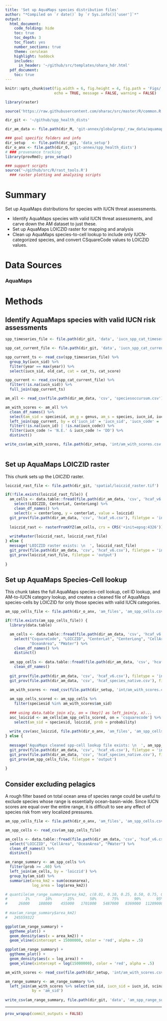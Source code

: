 ```yaml
---
title: 'Set up AquaMaps species distribution files'
author: "*Compiled on `r date()` by `r Sys.info()['user']`*"
output: 
  html_document:
    code_folding: hide
    toc: true
    toc_depth: 3
    toc_float: yes
    number_sections: true
    theme: cerulean
    highlight: haddock
    includes: 
      in_header: '~/github/src/templates/ohara_hdr.html'
  pdf_document:
    toc: true
---
```


``` r

knitr::opts_chunk$set(fig.width = 6, fig.height = 4, fig.path = 'Figs/',
                      echo = TRUE, message = FALSE, warning = FALSE)

library(raster)

source('https://raw.githubusercontent.com/oharac/src/master/R/common.R')

dir_git <- '~/github/spp_health_dists'

dir_am_data <- file.path(dir_M, 'git-annex/globalprep/_raw_data/aquamaps/d2017')

### goal specific folders and info
dir_setup   <- file.path(dir_git, 'data_setup')
dir_o_anx <- file.path(dir_O, 'git-annex/spp_health_dists')
# ### provenance tracking
library(provRmd); prov_setup()

### support scripts
source('~/github/src/R/rast_tools.R') 
  ### raster plotting and analyzing scripts

```

# Summary

Set up AquaMaps distributions for species with IUCN threat assessments.

* Identify AquaMaps species with valid IUCN threat assessments, and carve down the AM dataset to just these.
* Set up AquaMaps LOICZID raster for mapping and analysis
* Clean up AquaMaps species-to-cell lookup to include only IUCN-categorized species, and convert CSquareCode values to LOICZID values.

# Data Sources

### AquaMaps

# Methods

## Identify AquaMaps species with valid IUCN risk assessments

``` r

spp_timeseries_file <- file.path(dir_git, 'data', 'iucn_spp_cat_timeseries.csv')

spp_cat_current_file <- file.path(dir_git, 'data', 'iucn_spp_cat_current.csv')

spp_current_ts <- read_csv(spp_timeseries_file) %>%
  group_by(iucn_sid) %>%
  filter(year == max(year)) %>%
  select(iucn_sid, old_cat, cat = cat_ts, cat_score)

spp_current <- read_csv(spp_cat_current_file) %>%
  filter(!is.na(iucn_sid)) %>%
  full_join(spp_current_ts)

am_all <- read_csv(file.path(dir_am_data, 'csv', 'speciesoccursum.csv'))

am_with_scores <- am_all %>%
  clean_df_names() %>%
  select(am_sid = speciesid, am_g = genus, am_s = species, iucn_id, iucn_code) %>%
  left_join(spp_current, by = c('iucn_id' = 'iucn_sid', 'iucn_code' = 'cat')) %>%
  filter(!is.na(iucn_id) | !is.na(iucn_code)) %>%
  filter(iucn_code != 'N.E.' & iucn_code != 'DD') %>%
  distinct()

write_csv(am_with_scores, file.path(dir_setup, 'int/am_with_scores.csv'))
  
```

## Set up AquaMaps LOICZID raster

This chunk sets up the LOICZID raster.

``` r

loiczid_rast_file <- file.path(dir_git, 'spatial/loiczid_raster.tif')

if(!file.exists(loiczid_rast_file)) {
  am_cells <- data.table::fread(file.path(dir_am_data, 'csv', 'hcaf_v6.csv')) %>%
    select(LOICZID, CenterLat, CenterLong) %>%
    clean_df_names() %>%
    select(x = centerlong, y = centerlat, value = loiczid)
  git_prov(file.path(dir_am_data, 'csv', 'hcaf_v6.csv'), filetype = 'input')
  
  loiczid_rast <- rasterFromXYZ(am_cells, crs = CRS('+init=epsg:4326'))
  
  writeRaster(loiczid_rast, loiczid_rast_file)
} else {
  message('LOICZID raster exists: \n  ', loiczid_rast_file)
  git_prov(file.path(dir_am_data, 'csv', 'hcaf_v6.csv'), filetype = 'input')
  git_prov(loiczid_rast_file, filetype = 'output')
  
}

```

## Set up AquaMaps Species-Cell lookup

This chunk takes the full AquaMaps species-cell lookup, cell ID lookup, and AM-to-IUCN category lookup, and creates a cleaned file of AquaMaps species-cells by LOICZID for only those species with valid IUCN categories.


``` r

am_spp_cells_file <- file.path(dir_o_anx, 'am_files', 'am_spp_cells.csv')

if(!file.exists(am_spp_cells_file)) {
  library(data.table)

  am_cells <- data.table::fread(file.path(dir_am_data, 'csv', 'hcaf_v6.csv')) %>%
    select("CsquareCode", "LOICZID", "CenterLat", "CenterLong", "CellArea", 
           "OceanArea", "PWater") %>%
    clean_df_names() %>%
    distinct()
  
  am_spp_cells <- data.table::fread(file.path(dir_am_data, 'csv', 'hcaf_species_native.csv')) %>%
    clean_df_names()
  
  git_prov(file.path(dir_am_data, 'csv', 'hcaf_v6.csv'), filetype = 'input')
  git_prov(file.path(dir_am_data, 'csv', 'hcaf_species_native.csv'), filetype = 'input')

  am_with_scores <- read_csv(file.path(dir_setup, 'int/am_with_scores.csv'))
  
  am_spp_cells_scored <- am_spp_cells %>%
    filter(speciesid %in% am_with_scores$am_sid) 
  
  ### using data.table join x[y, on = (key)] as left_join(y, x)...
  asc_loiczid <- am_cells[am_spp_cells_scored, on = 'csquarecode'] %>%
    select(am_sid = speciesid, loiczid, prob = probability)
  
  write_csv(asc_loiczid, file.path(dir_o_anx, 'am_files', 'am_spp_cells.csv'))
} else {
  
  message('AquaMaps cleaned spp-cell lookup file exists: \n  ', am_spp_cells_file)
  git_prov(file.path(dir_am_data, 'csv', 'hcaf_v6.csv'), filetype = 'input')
  git_prov(file.path(dir_am_data, 'csv', 'hcaf_species_native.csv'), filetype = 'input')
  git_prov(am_spp_cells_file, filetype = 'output')
  
}

```

## Consider excluding pelagics

A rough filter based on total ocean area of species range could be useful to exclude species whose range is essentially ocean-basin-wide.  Since IUCN scores are equal over the entire range, it is difficult to see any effect of species risk from very localized pressures.

``` r

am_spp_cells_file <- file.path(dir_o_anx, 'am_files', 'am_spp_cells.csv')

am_spp_cells <- read_csv(am_spp_cells_file)

am_cells <- data.table::fread(file.path(dir_am_data, 'csv', 'hcaf_v6.csv')) %>%
  select("LOICZID", "CellArea", "OceanArea", "PWater") %>%
  clean_df_names() %>%
  distinct()

am_range_summary <- am_spp_cells %>%
  filter(prob >= .60) %>%
  left_join(am_cells, by = 'loiczid') %>%
  group_by(am_sid) %>%
  summarize(area_km2 = sum(oceanarea),
            log_area = log(area_km2))

# quantile(am_range_summary$area_km2, c(0.01, 0.10, 0.25, 0.50, 0.75, 0.90, 0.95, 0.99)) %>% round(-3)
#        1%       10%       25%       50%       75%       90%       95%       99% 
#     26000    188000    455000   1701000   5487000   8369000  11209000 127676000 
       
# max(am_range_summary$area_km2)
#   245559322

ggplot(am_range_summary) +
  ggtheme_plot() +
  geom_density(aes(x = area_km2)) +
  geom_vline(xintercept = 15000000, color = 'red', alpha = .5)

ggplot(am_range_summary) +
  ggtheme_plot() +
  geom_density(aes(x = log_area)) +
  geom_vline(xintercept = log(15000000), color = 'red', alpha = .5)

am_with_scores <- read_csv(file.path(dir_setup, 'int/am_with_scores.csv'))

am_range_summary <- am_range_summary %>%
  left_join(am_with_scores %>% select(am_sid, iucn_sid = iucn_id, sciname, iucn_code),
            by = 'am_sid')
  
write_csv(am_range_summary, file.path(dir_git, 'data', 'am_spp_range_summary.csv'))
```

-----

``` r
prov_wrapup(commit_outputs = FALSE)
```


